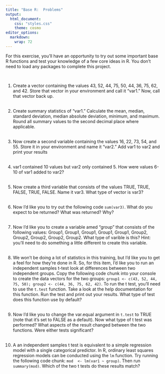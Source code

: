 ```yaml
---
title: "Base R:  Problems"
output:
  html_document:
    css: "styles.css"
    theme: cosmo
editor_options: 
  markdown: 
    wrap: 72
---
```


```{=html}
<style>
.list-group-item.active, .list-group-item.active:focus, .list-group-item.active:hover {
    background-color: #8a2377;
    color: white;
    font-weight: bold;
}
</style>
```
```{=html}
<style>
  .nav-pills>li>a:hover, .nav-pills>li>a:focus, .nav-pills>li.active>a,     .nav-pills>li.active>a:hover, .nav-pills>li.active>a:focus{
     background-color: #8a2377;
     font-weight: bold;
          color: black;
     }
</style>
```
```{=html}
<style>
  .nav-pills>li>a {
     color: black;
     }
</style>
```
```{=html}
<style>
  a {
     color: #8198b9;
     text-decoration: none;
     }
</style>
```
```{=html}
<style>
  a:hover {
     color: #8198b9;
     font-weight: bold;
     }
</style>
```



For this exercise, you'll have an opportunity to try out some important base R functions and test your knowledge of a few core ideas in R.  You don't need to load any packages to complete this project.

<br>


1.  Create a vector containing the values 43, 52, 44, 75, 50, 44, 36, 75, 62, and 42.  Store that vector in your environment and call it "var1."  Now, call that vector back up. <br> <br> 

2.  Create summary statistics of "var1."  Calculate the mean, median, standard deviation, median absolute deviation, minimum, and maximum.  Round all summary values to the second decimal place where applicable. <br> <br> 

3.  Now create a second variable containing the values 16, 22, 73, 54, and 55.  Store it in your environment and name it "var2."  Add var1 to var2 and print your results <br> <br> 

4.  var1 contained 10 values but var2 only contained 5.  How were values 6-10 of var1 added to var2? <br> <br> 

5.  Now create a third variable that consists of the values TRUE, TRUE, FALSE, TRUE, FALSE.  Name it var3.  What type of vector is var3? <br> <br> 

6.  Now I'd like you to try out the following code `sum(var3)`.  What do you expect to be returned?  What was returned?  Why? <br> <br> 

7.  Now I'd like you to create a variable amed "group" that consists of the following values:  Group1, Group1, Group1, Group1, Group1, Group2, Group2, Group2, Group2, Group2.  What type of varible is this?  Hint:  you'll need to do something a little different to create this variable. <br> <br> 

8.  We won't be doing a lot of statistics in this training, but I'd like you to get a feel for how they're done in R.  So, for this item, I'd like you to run an independent samples t-test look at differences between two independent groups.  Copy the following code chunk into your console to create the data vectors for the two groups:  `group1 <- c(43, 52, 44, 75, 50); group2 <- c(44, 36, 75, 62, 42)`.  To run the t test, you'll need to use the `t.test` function.  Take a look at the help documentation for this function.  Run the test and print out your results.  What type of test does this function use by default? <br> <br> 

9.  Now I'd like you to change the var.equal argument in `t.test` to TRUE (note that it's set to FALSE as a default).  Now what type of t test was performed?  What aspects of the result changed between the two functions.  Were either tests significant? <br> <br> 

10.  A an independent samples t test is equivalent to a simple regression model with a single categorical predictor.  In R, ordinary least squares regression models can be conducted using the `lm` function.  Try running the following code chunk:  `mod  <- lm(var1 ~ group)`.  Then run `summary(mod)`.  Which of the two t tests do these results match?


